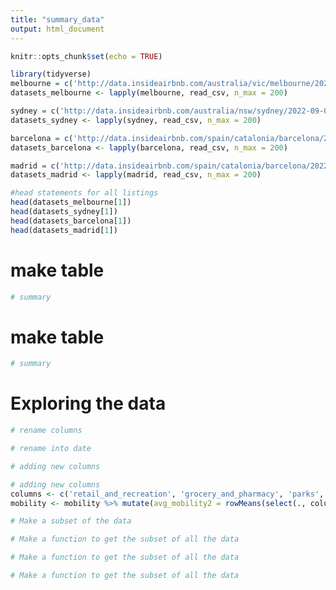 ```yaml
---
title: "summary_data"
output: html_document
---
```


```r
knitr::opts_chunk$set(echo = TRUE)
```



```r
library(tidyverse)
melbourne = c('http://data.insideairbnb.com/australia/vic/melbourne/2022-09-09/data/listings.csv.gz', 'http://data.insideairbnb.com/australia/vic/melbourne/2022-09-09/data/calendar.csv.gz', 'http://data.insideairbnb.com/australia/vic/melbourne/2022-09-09/data/reviews.csv.gz')
datasets_melbourne <- lapply(melbourne, read_csv, n_max = 200)

sydney = c('http://data.insideairbnb.com/australia/nsw/sydney/2022-09-09/data/listings.csv.gz', 'http://data.insideairbnb.com/australia/nsw/sydney/2022-09-09/data/calendar.csv.gz', 'http://data.insideairbnb.com/australia/nsw/sydney/2022-09-09/data/reviews.csv.gz')
datasets_sydney <- lapply(sydney, read_csv, n_max = 200)

barcelona = c('http://data.insideairbnb.com/spain/catalonia/barcelona/2022-06-07/data/listings.csv.gz', 'http://data.insideairbnb.com/spain/catalonia/barcelona/2022-06-07/data/calendar.csv.gz', 'http://data.insideairbnb.com/spain/catalonia/barcelona/2022-06-07/data/reviews.csv.gz')
datasets_barcelona <- lapply(barcelona, read_csv, n_max = 200)

madrid = c('http://data.insideairbnb.com/spain/catalonia/barcelona/2022-06-07/data/listings.csv.gz', 'http://data.insideairbnb.com/spain/catalonia/barcelona/2022-06-07/data/calendar.csv.gz', 'http://data.insideairbnb.com/spain/catalonia/barcelona/2022-06-07/data/reviews.csv.gz')
datasets_madrid <- lapply(madrid, read_csv, n_max = 200)
```


```r
#head statements for all listings
head(datasets_melbourne[1])
head(datasets_sydney[1])
head(datasets_barcelona[1])
head(datasets_madrid[1])

```


# make table
```r
# summary
```



# make table
```r
# summary
```




# Exploring the data
```r
# rename columns

```


```r
# rename into date

```


```r
# adding new columns


```


```r
# adding new columns
columns <- c('retail_and_recreation', 'grocery_and_pharmacy', 'parks', 'transit_stations', 'workplaces', 'residential')
mobility <- mobility %>% mutate(avg_mobility2 = rowMeans(select(., columns), na.rm =TRUE))

```



```r
# Make a subset of the data
```


```r
# Make a function to get the subset of all the data


```


```r
# Make a function to get the subset of all the data

```


```r
# Make a function to get the subset of all the data

```

